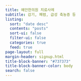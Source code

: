```yaml
---
title: 예안한의원 치료사례
subtitle: 감기, 폐렴, 급성 축농증 등
listing:
  sort: "date desc"
  contents: "posts"
  sort-ui: false
  filter-ui: false
  categories: true
  feed: true
page-layout: full
margin-header: signup.html
title-block-banner: "#737373"
title-block-banner-color: body
search: false
---
```

